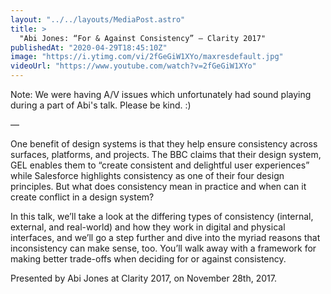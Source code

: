 ```yaml
---
layout: "../../layouts/MediaPost.astro"
title: >
  "Abi Jones: “For & Against Consistency” — Clarity 2017"
publishedAt: "2020-04-29T18:45:10Z"
image: "https://i.ytimg.com/vi/2fGeGiW1XYo/maxresdefault.jpg"
videoUrl: "https://www.youtube.com/watch?v=2fGeGiW1XYo"
---
```


Note: We were having A/V issues which unfortunately had sound playing during a part of Abi's talk. Please be kind. :)

—

One benefit of design systems is that they help ensure consistency across surfaces, platforms, and projects. The BBC claims that their design system, GEL enables them to “create consistent and delightful user experiences” while Salesforce highlights consistency as one of their four design principles. But what does consistency mean in practice and when can it create conflict in a design system?

In this talk, we’ll take a look at the differing types of consistency (internal, external, and real-world) and how they work in digital and physical interfaces, and we’ll go a step further and dive into the myriad reasons that inconsistency can make sense, too. You’ll walk away with a framework for making better trade-offs when deciding for or against consistency.

Presented by Abi Jones at Clarity 2017, on November 28th, 2017.
